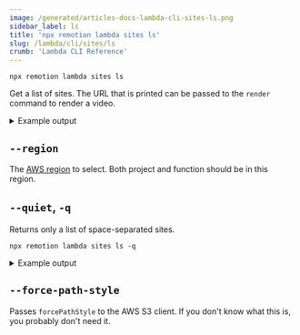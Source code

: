 ```yaml
---
image: /generated/articles-docs-lambda-cli-sites-ls.png
sidebar_label: ls
title: 'npx remotion lambda sites ls'
slug: /lambda/cli/sites/ls
crumb: 'Lambda CLI Reference'
---
```


```
npx remotion lambda sites ls
```

Get a list of sites. The URL that is printed can be passed to the `render` command to render a video.

<details>
  <summary>Example output</summary>
  <pre>
    Site Name Bucket Size Last updated
    <br />
    pr6fwglz05 remotionlambda-abcdefg 14.7 MB 2021-12-02
    <br />
    https://remotionlambda-abcdefg.s3.eu-central-1.amazonaws.com/sites/pr6fwglz05/index.html
    <br />
    <br />
    testbed remotionlambda-abcdefg 14.7 MB 2021-12-02 <br />
    https://remotionlambda-abcdefg.s3.eu-central-1.amazonaws.com/sites/testbed/index.html
    <br />
  </pre>
</details>


## `--region`

The [AWS region](/docs/lambda/region-selection) to select. Both project and function should be in this region.

## `--quiet`, `-q`

Returns only a list of space-separated sites.

```
npx remotion lambda sites ls -q
```

<details>
  <summary>Example output</summary>
  <pre>
    pr6fwglz05 testbed
    <br />
  </pre>
</details>

## `--force-path-style`<AvailableFrom v="4.0.202" />

Passes `forcePathStyle` to the AWS S3 client. If you don't know what this is, you probably don't need it.